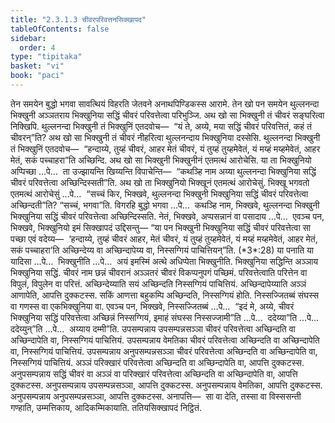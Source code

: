 ```yaml
---
title: "2.3.1.3 चीवरपरिवत्तनसिक्खापद"
tableOfContents: false
sidebar:
  order: 4
type: "tipitaka"
basket: "vi"
book: "paci"
---
```



<DynamicBreadcrumb />

<Division number="743" book="paci">

<Paragraph number="2450" book="paci">
तेन समयेन बुद्धो भगवा सावत्थियं विहरति जेतवने अनाथपिण्डिकस्स आरामे. तेन खो पन समयेन थुल्लनन्दा भिक्खुनी अञ्ञतराय भिक्खुनिया सद्धिं चीवरं परिवत्तेत्वा परिभुञ्जि. अथ खो सा भिक्खुनी तं चीवरं सङ्घरित्वा निक्खिपि. थुल्लनन्दा भिक्खुनी तं भिक्खुनिं एतदवोच—  “यं ते, अय्ये, मया सद्धिं चीवरं परिवत्तितं, कहं तं चीवरन्”ति? अथ खो सा भिक्खुनी तं चीवरं नीहरित्वा थुल्लनन्दाय भिक्खुनिया दस्सेसि. थुल्लनन्दा भिक्खुनी तं भिक्खुनिं एतदवोच—  “हन्दाय्ये, तुय्हं चीवरं, आहर मेतं चीवरं, यं तुय्हं तुय्हमेवेतं, यं मय्हं मय्हमेवेतं, आहर मेतं, सकं पच्चाहरा”ति अच्छिन्दि.
</Paragraph>

<Paragraph number="2451" book="paci">
अथ खो सा भिक्खुनी भिक्खुनीनं एतमत्थं आरोचेसि. या ता भिक्खुनियो अप्पिच्छा …पे…  ता उज्झायन्ति खिय्यन्ति विपाचेन्ति—  “कथञ्हि नाम अय्या थुल्लनन्दा भिक्खुनिया सद्धिं चीवरं परिवत्तेत्वा अच्छिन्दिस्सती”ति. अथ खो ता भिक्खुनियो भिक्खूनं एतमत्थं आरोचेसुं. भिक्खू भगवतो एतमत्थं आरोचेसुं …पे…  “सच्चं किर, भिक्खवे, थुल्लनन्दा भिक्खुनी भिक्खुनिया सद्धिं चीवरं परिवत्तेत्वा अच्छिन्दती”ति? “सच्चं, भगवा”ति. विगरहि बुद्धो भगवा …पे…  कथञ्हि नाम, भिक्खवे, थुल्लनन्दा भिक्खुनी भिक्खुनिया सद्धिं चीवरं परिवत्तेत्वा अच्छिन्दिस्सति. नेतं, भिक्खवे, अप्पसन्नानं वा पसादाय …पे…  एवञ्च पन, भिक्खवे, भिक्खुनियो इमं सिक्खापदं उद्दिसन्तु—
</Paragraph>

</Division>
<Division number="744" book="paci">

<Paragraph number="2452" book="paci">
<Emphasis>“या पन भिक्खुनी भिक्खुनिया सद्धिं चीवरं परिवत्तेत्वा सा पच्छा एवं वदेय्य—  ‘हन्दाय्ये, तुय्हं चीवरं आहर, मेतं चीवरं, यं तुय्हं तुय्हमेवेतं, यं मय्हं मय्हमेवेतं, आहर मेतं, सकं पच्चाहरा’ति अच्छिन्देय्य वा अच्छिन्दापेय्य वा, निस्सग्गियं पाचित्तियन्”</Emphasis>ति. (*3*:<Emphasis>28</Emphasis>)
</Paragraph>

</Division>
<Division number="745" book="paci">

<Paragraph number="2453" book="paci">
<Emphasis>या पना</Emphasis>ति या यादिसा …पे…  <Emphasis>भिक्खुनी</Emphasis>ति …पे…  अयं इमस्मिं अत्थे अधिप्पेता भिक्खुनीति.
</Paragraph>

<Paragraph number="2454" book="paci">
<Emphasis>भिक्खुनिया सद्धिन्</Emphasis>ति अञ्ञाय भिक्खुनिया सद्धिं.
</Paragraph>

<Paragraph number="2455" book="paci">
<Emphasis>चीवरं</Emphasis> नाम छन्नं चीवरानं अञ्ञतरं चीवरं विकप्पनुपगं पच्छिमं.
</Paragraph>

<Paragraph number="2456" book="paci">
<Emphasis>परिवत्तेत्वा</Emphasis>ति परित्तेन वा विपुलं, विपुलेन वा परित्तं.
</Paragraph>

<Paragraph number="2457" book="paci">
<Emphasis>अच्छिन्देय्या</Emphasis>ति सयं अच्छिन्दति निस्सग्गियं पाचित्तियं.
</Paragraph>

<Paragraph number="2458" book="paci">
<Emphasis>अच्छिन्दापेय्या</Emphasis>ति अञ्ञं आणापेति, आपत्ति दुक्कटस्स. सकिं आणत्ता बहुकम्पि अच्छिन्दति, निस्सग्गियं होति. निस्सज्जितब्बं संघस्स वा गणस्स वा एकभिक्खुनिया वा. एवञ्च पन, भिक्खवे, निस्सज्जितब्बं …पे…  “इदं मे, अय्ये, चीवरं भिक्खुनिया सद्धिं परिवत्तेत्वा अच्छिन्नं निस्सग्गियं, इमाहं संघस्स निस्सज्जामी”ति …पे…  ददेय्या”ति …पे…  ददेय्युन्”ति …पे…  अय्याय दम्मी”ति.
</Paragraph>

</Division>
<Division number="746" book="paci">

<Paragraph number="2459" book="paci">
उपसम्पन्नाय उपसम्पन्नसञ्ञा चीवरं परिवत्तेत्वा अच्छिन्दति वा अच्छिन्दापेति वा, निस्सग्गियं पाचित्तियं. उपसम्पन्नाय वेमतिका चीवरं परिवत्तेत्वा अच्छिन्दति वा अच्छिन्दापेति वा, निस्सग्गियं पाचित्तियं. उपसम्पन्नाय अनुपसम्पन्नसञ्ञा चीवरं परिवत्तेत्वा अच्छिन्दति वा अच्छिन्दापेति वा, निस्सग्गियं पाचित्तियं.
</Paragraph>

<Paragraph number="2460" book="paci">
अञ्ञं परिक्खारं परिवत्तेत्वा अच्छिन्दति वा अच्छिन्दापेति वा, आपत्ति दुक्कटस्स. अनुपसम्पन्नाय सद्धिं चीवरं वा अञ्ञं वा परिक्खारं परिवत्तेत्वा अच्छिन्दति वा अच्छिन्दापेति वा, आपत्ति दुक्कटस्स. अनुपसम्पन्नाय उपसम्पन्नसञ्ञा, आपत्ति दुक्कटस्स. अनुपसम्पन्नाय वेमतिका, आपत्ति दुक्कटस्स. अनुपसम्पन्नाय अनुपसम्पन्नसञ्ञा, आपत्ति दुक्कटस्स.
</Paragraph>

</Division>
<Division number="747" book="paci">

<Paragraph number="2461" book="paci">
अनापत्ति—  सा वा देति, तस्सा वा विस्ससन्ती गण्हाति, उम्मत्तिकाय, आदिकम्मिकायाति.

</Paragraph>
</Division>

<Paragraph number="2462" type="center" book="paci">
ततियसिक्खापदं निट्ठितं.
</Paragraph>